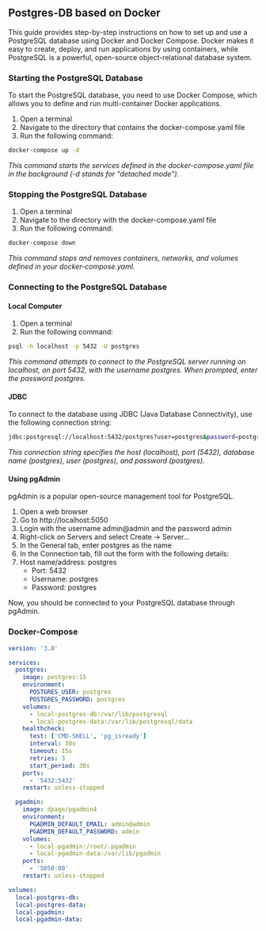 ## Postgres-DB based on Docker

This guide provides step-by-step instructions on how to set up and use a PostgreSQL database using Docker and Docker Compose. Docker makes it easy to create, deploy, and run applications by using containers, while PostgreSQL is a powerful, open-source object-relational database system.

### Starting the PostgreSQL Database

To start the PostgreSQL database, you need to use Docker Compose, which allows you to define and run multi-container Docker applications.

1. Open a terminal
2. Navigate to the directory that contains the docker-compose.yaml file
3. Run the following command:

```bash copy
docker-compose up -d
```

_This command starts the services defined in the docker-compose.yaml file in the background (-d stands for "detached mode")._

### Stopping the PostgreSQL Database

1. Open a terminal
2. Navigate to the directory with the docker-compose.yaml file
3. Run the following command:

```bash copy
docker-compose down
```

_This command stops and removes containers, networks, and volumes defined in your docker-compose.yaml._

### Connecting to the PostgreSQL Database

#### Local Computer

1. Open a terminal
2. Run the following command:

```bash copy
psql -h localhost -p 5432 -U postgres
```

_This command attempts to connect to the PostgreSQL server running on localhost, on port 5432, with the username postgres. When prompted, enter the password postgres._

#### JDBC

To connect to the database using JDBC (Java Database Connectivity), use the following connection string:

```bash copy
jdbc:postgresql://localhost:5432/postgres?user=postgres&password=postgres
```

_This connection string specifies the host (localhost), port (5432), database name (postgres), user (postgres), and password (postgres)._

#### Using pgAdmin

pgAdmin is a popular open-source management tool for PostgreSQL.

1. Open a web browser
2. Go to http://localhost:5050
3. Login with the username admin@admin and the password admin
4. Right-click on Servers and select Create -> Server...
5. In the General tab, enter postgres as the name
6. In the Connection tab, fill out the form with the following details:
7. Host name/address: postgres
   - Port: 5432
   - Username: postgres
   - Password: postgres

Now, you should be connected to your PostgreSQL database through pgAdmin.

### Docker-Compose

```yml copy
version: '3.8'

services:
  postgres:
    image: postgres:15
    environment:
      POSTGRES_USER: postgres
      POSTGRES_PASSWORD: postgres
    volumes:
      - local-postgres-db:/var/lib/postgresql
      - local-postgres-data:/var/lib/postgresql/data
    healthcheck:
      test: ['CMD-SHELL', 'pg_isready']
      interval: 30s
      timeout: 15s
      retries: 3
      start_period: 30s
    ports:
      - '5432:5432'
    restart: unless-stopped

  pgadmin:
    image: dpage/pgadmin4
    environment:
      PGADMIN_DEFAULT_EMAIL: admin@admin
      PGADMIN_DEFAULT_PASSWORD: admin
    volumes:
      - local-pgadmin:/root/.pgadmin
      - local-pgadmin-data:/var/lib/pgadmin
    ports:
      - '5050:80'
    restart: unless-stopped

volumes:
  local-postgres-db:
  local-postgres-data:
  local-pgadmin:
  local-pgadmin-data:
```

